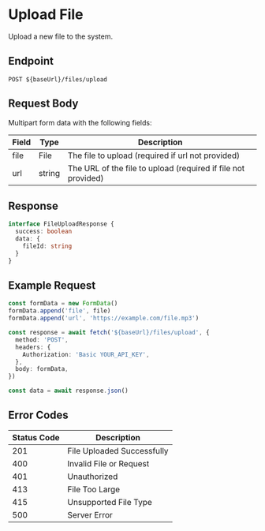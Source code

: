 # Upload File

Upload a new file to the system.

## Endpoint

```http
POST ${baseUrl}/files/upload
```

## Request Body

Multipart form data with the following fields:

| Field | Type   | Description                                                   |
| ----- | ------ | ------------------------------------------------------------- |
| file  | File   | The file to upload (required if url not provided)             |
| url   | string | The URL of the file to upload (required if file not provided) |

## Response

```typescript
interface FileUploadResponse {
  success: boolean
  data: {
    fileId: string
  }
}
```

## Example Request

```typescript
const formData = new FormData()
formData.append('file', file)
formData.append('url', 'https://example.com/file.mp3')

const response = await fetch('${baseUrl}/files/upload', {
  method: 'POST',
  headers: {
    Authorization: 'Basic YOUR_API_KEY',
  },
  body: formData,
})

const data = await response.json()
```

## Error Codes

| Status Code | Description                |
| ----------- | -------------------------- |
| 201         | File Uploaded Successfully |
| 400         | Invalid File or Request    |
| 401         | Unauthorized               |
| 413         | File Too Large             |
| 415         | Unsupported File Type      |
| 500         | Server Error               |
